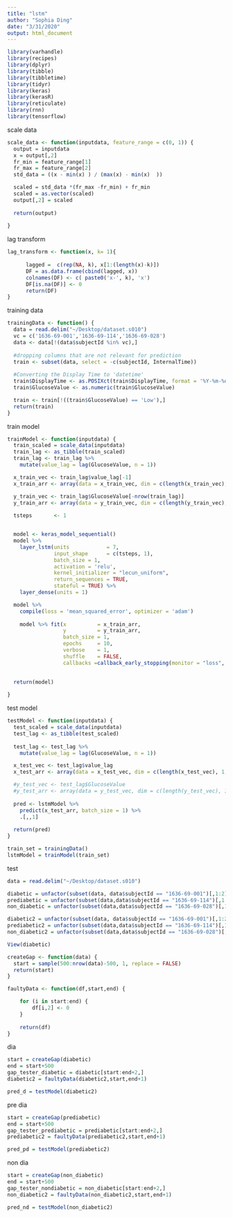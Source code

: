 ```yaml
---
title: "lstm"
author: "Sophia Ding"
date: "3/31/2020"
output: html_document
---
```

```r
library(varhandle)
library(recipes)
library(dplyr)
library(tibble)
library(tibbletime)
library(tidyr)
library(keras)
library(kerasR)
library(reticulate)
library(rnn)
library(tensorflow)
```

scale data
```r
scale_data <- function(inputdata, feature_range = c(0, 1)) {
  output = inputdata
  x = output[,2]
  fr_min = feature_range[1]
  fr_max = feature_range[2]
  std_data = ((x - min(x) ) / (max(x) - min(x)  ))

  scaled = std_data *(fr_max -fr_min) + fr_min
  scaled = as.vector(scaled)
  output[,2] = scaled
  
  return(output)
  
}

```

lag transform
```r
lag_transform <- function(x, k= 1){
    
      lagged =  c(rep(NA, k), x[1:(length(x)-k)])
      DF = as.data.frame(cbind(lagged, x))
      colnames(DF) <- c( paste0('x-', k), 'x')
      DF[is.na(DF)] <- 0
      return(DF)
}

```

training data
```r
trainingData <- function() {
  data = read.delim("~/Desktop/dataset.s010")
  vc = c('1636-69-001','1636-69-114','1636-69-028')
  data <- data[!(data$subjectId %in% vc),]
  
  #dropping columns that are not relevant for prediction
  train <- subset(data, select = -c(subjectId, InternalTime))
  
  #Converting the Display Time to 'datetime'
  train$DisplayTime <- as.POSIXct(train$DisplayTime, format = '%Y-%m-%d %H:%M:%S')
  train$GlucoseValue <- as.numeric(train$GlucoseValue)

  train <- train[!((train$GlucoseValue) == 'Low'),]
  return(train)
}
```


train model 
```r
trainModel <- function(inputdata) {
  train_scaled = scale_data(inputdata)
  train_lag <- as_tibble(train_scaled)
  train_lag <- train_lag %>%
    mutate(value_lag = lag(GlucoseValue, n = 1))

  x_train_vec <- train_lag$value_lag[-1]
  x_train_arr <- array(data = x_train_vec, dim = c(length(x_train_vec), 1, 1))

  y_train_vec <- train_lag$GlucoseValue[-nrow(train_lag)]
  y_train_arr <- array(data = y_train_vec, dim = c(length(y_train_vec), 1))
  
  tsteps       <- 1


  model <- keras_model_sequential()
  model %>%
    layer_lstm(units            = 7, 
               input_shape      = c(tsteps, 1),
               batch_size = 1,
               activation = 'relu',
               kernel_initializer = "lecun_uniform",
               return_sequences = TRUE,
               stateful = TRUE) %>% 
    layer_dense(units = 1)

  model %>% 
    compile(loss = 'mean_squared_error', optimizer = 'adam')
  
    model %>% fit(x          = x_train_arr, 
                  y          = y_train_arr, 
                  batch_size = 1,
                  epochs     = 10, 
                  verbose    = 1, 
                  shuffle    = FALSE,
                  callbacks =callback_early_stopping(monitor = "loss", patience = 2, verbose=1))
    

  return(model)
  
}
```

test model
```r
testModel <- function(inputdata) {
  test_scaled = scale_data(inputdata)
  test_lag <- as_tibble(test_scaled)
  
  test_lag <- test_lag %>%
    mutate(value_lag = lag(GlucoseValue, n = 1))

  x_test_vec <- test_lag$value_lag
  x_test_arr <- array(data = x_test_vec, dim = c(length(x_test_vec), 1, 1))

  #y_test_vec <- test_lag$GlucoseValue
  #y_test_arr <- array(data = y_test_vec, dim = c(length(y_test_vec), 1))
  
  pred <- lstmModel %>% 
    predict(x_test_arr, batch_size = 1) %>%
    .[,,1]
  
  return(pred)
}
```


```r
train_set = trainingData()
lstmModel = trainModel(train_set)

```

test
```r
data = read.delim("~/Desktop/dataset.s010")

diabetic = unfactor(subset(data, data$subjectId == "1636-69-001")[,1:2])
prediabetic = unfactor(subset(data,data$subjectId == "1636-69-114")[,1:2])
non_diabetic = unfactor(subset(data,data$subjectId == "1636-69-028")[,1:2])

diabetic2 = unfactor(subset(data, data$subjectId == "1636-69-001")[,1:2])
prediabetic2 = unfactor(subset(data,data$subjectId == "1636-69-114")[,1:2])
non_diabetic2 = unfactor(subset(data,data$subjectId == "1636-69-028")[,1:2])

View(diabetic)
```

```r
createGap <- function(data) {
  start = sample(500:nrow(data)-500, 1, replace = FALSE)
  return(start)
}

faultyData <- function(df,start,end) {

    for (i in start:end) {
        df[i,2] <- 0
    }
    
    return(df)
}
```

dia
```r
start = createGap(diabetic)
end = start+500
gap_tester_diabetic = diabetic[start:end+2,]
diabetic2 = faultyData(diabetic2,start,end+1)

pred_d = testModel(diabetic2)
```
pre dia
```r
start = createGap(prediabetic)
end = start+500
gap_tester_prediabetic = prediabetic[start:end+2,]
prediabetic2 = faultyData(prediabetic2,start,end+1)

pred_pd = testModel(prediabetic2)
```
non dia
```r
start = createGap(non_diabetic)
end = start+500
gap_tester_nondiabetic = non_diabetic[start:end+2,]
non_diabetic2 = faultyData(non_diabetic2,start,end+1)

pred_nd = testModel(non_diabetic2)
```

